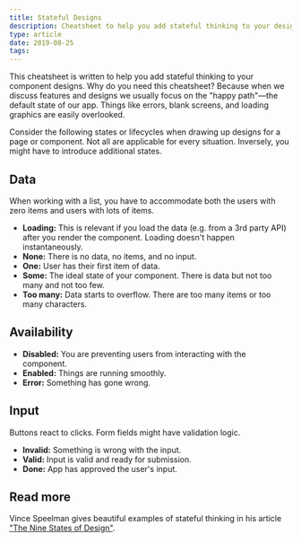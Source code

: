 ```yaml
---
title: Stateful Designs
description: Cheatsheet to help you add stateful thinking to your designs.
type: article
date: 2019-08-25
tags:
---
```


This cheatsheet is written to help you add stateful thinking to your component designs. Why do you need this cheatsheet? Because when we discuss features and designs we usually focus on the "happy path"—the default state of our app. Things like errors, blank screens, and loading graphics are easily overlooked.

Consider the following states or lifecycles when drawing up designs for a page or component. Not all are applicable for every situation. Inversely, you might have to introduce additional states.

## Data

When working with a list, you have to accommodate both the users with zero items and users with lots of items.

- **Loading:** This is relevant if you load the data (e.g. from a 3rd party API) after you render the component. Loading doesn't happen instantaneously.
- **None:** There is no data, no items, and no input.
- **One:** User has their first item of data.
- **Some:** The ideal state of your component. There is data but not too many and not too few.
- **Too many:** Data starts to overflow. There are too many items or too many characters.

## Availability

- **Disabled:** You are preventing users from interacting with the component.
- **Enabled:** Things are running smoothly.
- **Error:** Something has gone wrong.

## Input

Buttons react to clicks. Form fields might have validation logic.

- **Invalid:** Something is wrong with the input.
- **Valid:** Input is valid and ready for submission.
- **Done:** App has approved the user's input.

## Read more

Vince Speelman gives beautiful examples of stateful thinking in his article ["The Nine States of Design"](https://medium.com/swlh/the-nine-states-of-design-5bfe9b3d6d85).
